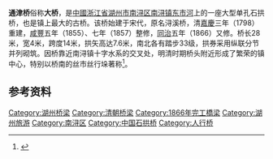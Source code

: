 {{文物保护单位
| 级别 = 省级
| 省名 = 浙江省
| 市/县名 = 湖州市
| 图片 = [[File:Tongjin_Bridge_in_Nanxun_06_2014-06.JPG|260px]]<br><small>北侧桥头，2014年6月</small>
| 名称 = 通津桥
| 编号 = 不详
| 分类 = 古建筑
| 时代 = [[清朝|清]]
| 所在 = [[南浔区|南浔区]]
| 登录 = 2017年
}}{{not|通济桥}}
'''通津桥'''俗称'''大桥'''，是[[中國|中國]][[浙江省|浙江省]][[湖州市|湖州市]][[南浔区|南浔区]][[南浔镇|南浔镇]][[頔塘|东市河]]上的一座大型单孔石拱桥，也是镇上最大的古桥。该桥始建于宋代，原名浔溪桥，清[[嘉慶|嘉慶]]三年（1798）重建，[[咸豐|咸豐]]五年（1855）、七年（1857）整修，[[同治|同治]]五年（1866）又修。桥长28米，宽4米，跨度14米，拱矢高达7.6米，南北各有踏步33级，拱券采用纵联分节并列砌筑。因桥靠近南浔镇十字水系的交叉处，明清时期桥头附近形成了繁荣的镇中心，特别以桥南的丝市丝行垛著称<ref>{{cite web|url=http://www.nxtown.gov.cn/about6.asp|title=《名胜古迹》|accessdate=2014-12-16|work=|publisher=南浔镇政府|deadurl=yes|archiveurl=https://archive.is/20140622090613/http://www.nxtown.gov.cn/about6.asp|archivedate=2014-06-22}}</ref>。
{{Quote box|width=24%|align=right|quote=听道今年丝价好，<br/>通津桥口贩船多。|source=曹仁虎《浔溪竹枝》词}}
{{gallery
|File:Tongjin Bridge in Nanxun 02 2014-06.JPG|南侧桥面
|File:Ditang View from Tongjin Bridge 02 2014-06.JPG|自桥上东望东市河及[[洪济桥_(南浔镇)|洪济桥]]}}

== 参考资料 ==
{{reflist|2}}
{{zhejiang-stub}}
{{DEFAULTSORT:T通}}
{{commons|Category:Tongjin Bridge in Nanxun}}

{{南浔古镇}}

[[Category:湖州桥梁|Category:湖州桥梁]]
[[Category:清朝桥梁|Category:清朝桥梁]]
[[Category:1866年完工橋梁|Category:1866年完工橋梁]]
[[Category:湖州旅游|Category:湖州旅游]]
[[Category:南浔区|Category:南浔区]]
[[Category:中国石拱桥|Category:中国石拱桥]]
[[Category:人行桥|Category:人行桥]]